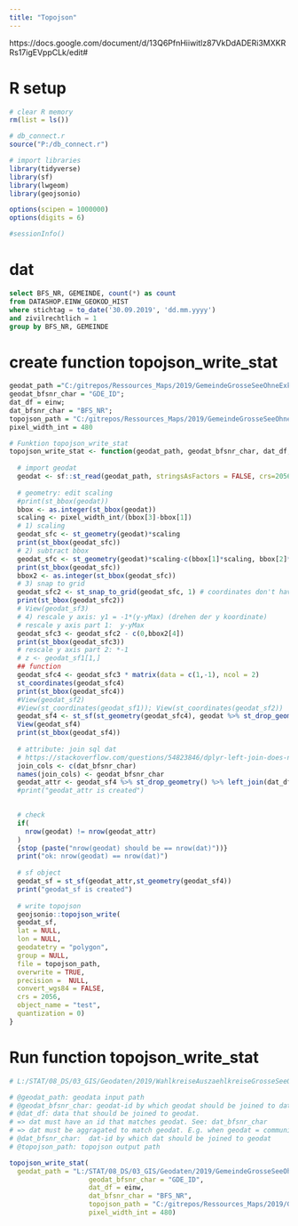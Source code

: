 ```yaml
---
title: "Topojson"
---
```


https://docs.google.com/document/d/13Q6PfnHiiwitlz87VkDdADERi3MXKRRs17igEVppCLk/edit#

# R setup

```r
# clear R memory
rm(list = ls())

# db_connect.r
source("P:/db_connect.r")

# import libraries
library(tidyverse)
library(sf)
library(lwgeom)
library(geojsonio)

options(scipen = 1000000)
options(digits = 6)

#sessionInfo()

```


# dat

```sql

select BFS_NR, GEMEINDE, count(*) as count
from DATASHOP.EINW_GEOKOD_HIST 
where stichtag = to_date('30.09.2019', 'dd.mm.yyyy')
and zivilrechtlich = 1
group by BFS_NR, GEMEINDE

```

# create function topojson_write_stat

```r

geodat_path ="C:/gitrepos/Ressources_Maps/2019/GemeindeGrosseSeeOhneExklave_gen_epsg2056_F_KTZH_2019.json"
geodat_bfsnr_char = "GDE_ID";
dat_df = einw;
dat_bfsnr_char = "BFS_NR";
topojson_path = "C:/gitrepos/Ressources_Maps/2019/GemeindeGrosseSeeOhneExklave_gen_epsg2056_F_KTZH_2019.topojson";
pixel_width_int = 480

# Funktion topojson_write_stat
topojson_write_stat <- function(geodat_path, geodat_bfsnr_char, dat_df, dat_bfsnr_char, topojson_path, pixel_width_int) {
  
  # import geodat
  geodat <- sf::st_read(geodat_path, stringsAsFactors = FALSE, crs=2056)
  
  # geometry: edit scaling
  #print(st_bbox(geodat))
  bbox <- as.integer(st_bbox(geodat))
  scaling <- pixel_width_int/(bbox[3]-bbox[1])
  # 1) scaling 
  geodat_sfc <- st_geometry(geodat)*scaling 
  print(st_bbox(geodat_sfc))
  # 2) subtract bbox 
  geodat_sfc <- st_geometry(geodat)*scaling-c(bbox[1]*scaling, bbox[2]*scaling)
  print(st_bbox(geodat_sfc))
  bbox2 <- as.integer(st_bbox(geodat_sfc))
  # 3) snap to grid
  geodat_sfc2 <- st_snap_to_grid(geodat_sfc, 1) # coordinates don't have decimal places anymore
  print(st_bbox(geodat_sfc2))
  # View(geodat_sf3)
  # 4) rescale y axis: y1 = -1*(y-yMax) (drehen der y koordinate)
  # rescale y axis part 1:  y-yMax
  geodat_sfc3 <- geodat_sfc2 - c(0,bbox2[4])
  print(st_bbox(geodat_sfc3))
  # rescale y axis part 2: *-1
  # z <- geodat_sf1[1,]
  ## function
  geodat_sfc4 <- geodat_sfc3 * matrix(data = c(1,-1), ncol = 2)
  st_coordinates(geodat_sfc4)
  print(st_bbox(geodat_sfc4))
  #View(geodat_sf2)
  #View(st_coordinates(geodat_sf1)); View(st_coordinates(geodat_sf2)) 
  geodat_sf4 <- st_sf(st_geometry(geodat_sfc4), geodat %>% st_drop_geometry())
  View(geodat_sf4)
  print(st_bbox(geodat_sf4))
  
  # attribute: join sql dat  
  # https://stackoverflow.com/questions/54823846/dplyr-left-join-does-not-work-with-a-character-objects-as-the-lhs-variable
  join_cols <- c(dat_bfsnr_char)
  names(join_cols) <- geodat_bfsnr_char
  geodat_attr <- geodat_sf4 %>% st_drop_geometry() %>% left_join(dat_df,by = join_cols)
  #print("geodat_attr is created")
  

  # check
  if(
    nrow(geodat) != nrow(geodat_attr)
  )
  {stop (paste("nrow(geodat) should be == nrow(dat)"))} 
  print("ok: nrow(geodat) == nrow(dat)")
  
  # sf object
  geodat_sf = st_sf(geodat_attr,st_geometry(geodat_sf4)) 
  print("geodat_sf is created")
  
  # write topojson
  geojsonio::topojson_write(
  geodat_sf, 
  lat = NULL, 
  lon = NULL,
  geodatetry = "polygon",
  group = NULL,
  file = topojson_path,
  overwrite = TRUE,
  precision =  NULL,
  convert_wgs84 = FALSE, 
  crs = 2056,
  object_name = "test", 
  quantization = 0)
}

```



# Run function topojson_write_stat

```r

# L:/STAT/08_DS/03_GIS/Geodaten/2019/WahlkreiseAuszaehlkreiseGrosseSeeOhneExklaveSitze_gen_F_KTZH_2019.shp => hat funktioniert

# @geodat_path: geodata input path
# @geodat_bfsnr_char: geodat-id by which geodat should be joined to dat
# @dat_df: data that should be joined to geodat. 
# => dat must have an id that matches geodat. See: dat_bfsnr_char
# => dat must be aggragated to match geodat. E.g. when geodat = community then dat has to have only one row for each community. 
# @dat_bfsnr_char:  dat-id by which dat should be joined to geodat
# @topojson_path: topojson output path

topojson_write_stat(
  geodat_path = "L:/STAT/08_DS/03_GIS/Geodaten/2019/GemeindeGrosseSeeOhneExklave_gen_F_KTZH_2019.shp",
                    geodat_bfsnr_char = "GDE_ID", 
                    dat_df = einw, 
                    dat_bfsnr_char = "BFS_NR", 
                    topojson_path = "C:/gitrepos/Ressources_Maps/2019/GemeindeGrosseSeeOhneExklave_gen_epsg2056_F_KTZH_2019.topojson", 
                    pixel_width_int = 480)

```




